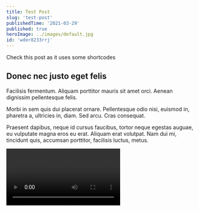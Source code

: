 ```yaml
---
title: Test Post
slug: 'test-post'
publishedTime: '2021-03-29'
published: true
heroImage: ../images/default.jpg
id: 'wder8233rrj'
---
```


Check this post as it uses some shortcodes

## Donec nec justo eget felis

Facilisis fermentum. Aliquam porttitor mauris sit amet orci. Aenean dignissim pellentesque felis.

Morbi in sem quis dui placerat ornare. Pellentesque odio nisi, euismod in, pharetra a, ultricies in, diam. Sed arcu. Cras consequat.

Praesent dapibus, neque id cursus faucibus, tortor neque egestas auguae, eu vulputate magna eros eu erat. Aliquam erat volutpat. Nam dui mi, tincidunt quis, accumsan porttitor, facilisis luctus, metus.

<Video url="https://www.youtube.com/embed/LdvPwr_77A0" />

Lorem ipsum

<CodePen id="eYNbGzV" height="400" tabs="js,result" />

lorem ipsum

<blockquote class="twitter-tweet">
  <p lang="en" dir="ltr">
    In the last year, Broadway generated more than $1.75 billion in ticket sales
    and contributed $14.7 billion to the economy of New York City.The Great
    White Way will remain shuttered until at least Labor Day.
    <a href="https://t.co/BqlkQyoNG6">https://t.co/BqlkQyoNG6</a>\=
  </p>
  &mdash; Sarah Whitten (@sarahwhit10) <a href="https://twitter.com/sarahwhit10/status/1260247008620752896?ref_src=twsrc%5Etfw">May 12, 2020</a>
</blockquote>
